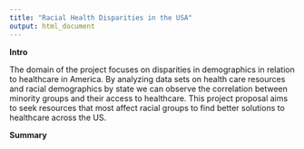 ```yaml
---
title: "Racial Health Disparities in the USA"
output: html_document
---
```

**Intro**
<p>The domain of the project focuses on disparities in demographics in relation to healthcare in America. By analyzing data sets on health care resources and racial demographics by state we can observe the correlation between minority groups and their access to healthcare. This project proposal aims to seek resources that most affect racial groups to find better solutions to healthcare across the US. </p>
<p>**Summary**</p>
